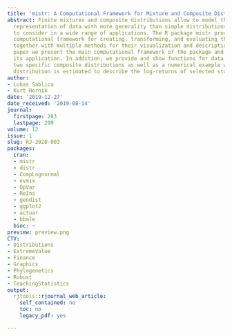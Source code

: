 ```yaml
---
title: 'mistr: A Computational Framework for Mixture and Composite Distributions'
abstract: Finite mixtures and composite distributions allow to model the probabilistic
  representation of data with more generality than simple distributions and are useful
  to consider in a wide range of applications. The R package mistr provides an extensible
  computational framework for creating, transforming, and evaluating these models,
  together with multiple methods for their visualization and description. In this
  paper we present the main computational framework of the package and illustrate
  its application. In addition, we provide and show functions for data modeling using
  two specific composite distributions as well as a numerical example where a composite
  distribution is estimated to describe the log-returns of selected stocks.
author:
- Lukas Sablica
- Kurt Hornik
date: '2019-12-27'
date_received: '2019-08-14'
journal:
  firstpage: 283
  lastpage: 299
volume: 12
issue: 1
slug: RJ-2020-003
packages:
  cran:
  - mistr
  - distr
  - CompLognormal
  - evmix
  - OpVar
  - ReIns
  - gendist
  - ggplot2
  - actuar
  - bbmle
  bioc: ~
preview: preview.png
CTV:
- Distributions
- ExtremeValue
- Finance
- Graphics
- Phylogenetics
- Robust
- TeachingStatistics
output:
  rjtools::rjournal_web_article:
    self_contained: no
    toc: no
    legacy_pdf: yes

---
```

